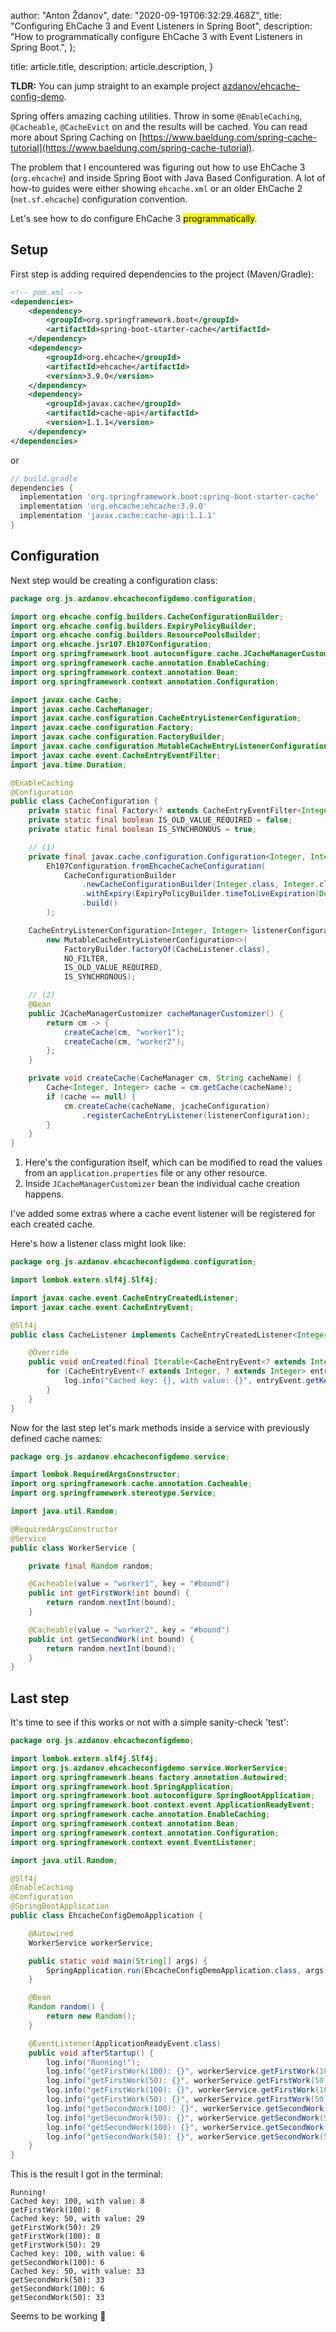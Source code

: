 
  author: "Anton Ždanov",
  date: "2020-09-19T06:32:29.468Z",
  title: "Configuring EhCache 3 and Event Listeners in Spring Boot",
  description:
    "How to programmatically configure EhCache 3 with Event Listeners in Spring Boot.",
};

  title: article.title,
  description: article.description,
}


**TLDR:** You can jump straight to an example project [azdanov/ehcache-config-demo](https://github.com/azdanov/ehcache-config-demo).

Spring offers amazing caching utilities. Throw in some `@EnableCaching`, `@Cacheable`, `@CacheEvict` on and the results will be cached. You can read more about Spring Caching on [https://www.baeldung.com/spring-cache-tutorial](https://www.baeldung.com/spring-cache-tutorial).

The problem that I encountered was figuring out how to use EhCache 3 (`org.ehcache`) and inside Spring Boot with Java Based Configuration. A lot of how-to guides were either showing `ehcache.xml` or an older EhCache 2 (`net.sf.ehcache`) configuration convention.

Let's see how to do configure EhCache 3 <mark>programmatically</mark>.

## Setup

First step is adding required dependencies to the project (Maven/Gradle):

```xml
<!-- pom.xml -->
<dependencies>
    <dependency>
        <groupId>org.springframework.boot</groupId>
        <artifactId>spring-boot-starter-cache</artifactId>
    </dependency>
    <dependency>
        <groupId>org.ehcache</groupId>
        <artifactId>ehcache</artifactId>
        <version>3.9.0</version>
    </dependency>
    <dependency>
        <groupId>javax.cache</groupId>
        <artifactId>cache-api</artifactId>
        <version>1.1.1</version>
    </dependency>
</dependencies>
```

or

```groovy
// build.gradle
dependencies {
  implementation 'org.springframework.boot:spring-boot-starter-cache'
  implementation 'org.ehcache:ehcache:3.9.0'
  implementation 'javax.cache:cache-api:1.1.1'
}
```

## Configuration

Next step would be creating a configuration class:

```java
package org.js.azdanov.ehcacheconfigdemo.configuration;

import org.ehcache.config.builders.CacheConfigurationBuilder;
import org.ehcache.config.builders.ExpiryPolicyBuilder;
import org.ehcache.config.builders.ResourcePoolsBuilder;
import org.ehcache.jsr107.Eh107Configuration;
import org.springframework.boot.autoconfigure.cache.JCacheManagerCustomizer;
import org.springframework.cache.annotation.EnableCaching;
import org.springframework.context.annotation.Bean;
import org.springframework.context.annotation.Configuration;

import javax.cache.Cache;
import javax.cache.CacheManager;
import javax.cache.configuration.CacheEntryListenerConfiguration;
import javax.cache.configuration.Factory;
import javax.cache.configuration.FactoryBuilder;
import javax.cache.configuration.MutableCacheEntryListenerConfiguration;
import javax.cache.event.CacheEntryEventFilter;
import java.time.Duration;

@EnableCaching
@Configuration
public class CacheConfiguration {
    private static final Factory<? extends CacheEntryEventFilter<Integer, Integer>> NO_FILTER = null;
    private static final boolean IS_OLD_VALUE_REQUIRED = false;
    private static final boolean IS_SYNCHRONOUS = true;

    // (1)
    private final javax.cache.configuration.Configuration<Integer, Integer> jcacheConfiguration =
        Eh107Configuration.fromEhcacheCacheConfiguration(
            CacheConfigurationBuilder
                .newCacheConfigurationBuilder(Integer.class, Integer.class, ResourcePoolsBuilder.heap(100))
                .withExpiry(ExpiryPolicyBuilder.timeToLiveExpiration(Duration.ofMinutes(5)))
                .build()
        );

    CacheEntryListenerConfiguration<Integer, Integer> listenerConfiguration =
        new MutableCacheEntryListenerConfiguration<>(
            FactoryBuilder.factoryOf(CacheListener.class),
            NO_FILTER,
            IS_OLD_VALUE_REQUIRED,
            IS_SYNCHRONOUS);

    // (2)
    @Bean
    public JCacheManagerCustomizer cacheManagerCustomizer() {
        return cm -> {
            createCache(cm, "worker1");
            createCache(cm, "worker2");
        };
    }

    private void createCache(CacheManager cm, String cacheName) {
        Cache<Integer, Integer> cache = cm.getCache(cacheName);
        if (cache == null) {
            cm.createCache(cacheName, jcacheConfiguration)
                .registerCacheEntryListener(listenerConfiguration);
        }
    }
}
```

1. Here's the configuration itself, which can be modified to read the values from an `application.properties` file or any other resource.
2. Inside `JCacheManagerCustomizer` bean the individual cache creation happens.

I've added some extras where a cache event listener will be registered for each created cache.

Here's how a listener class might look like:

```java
package org.js.azdanov.ehcacheconfigdemo.configuration;

import lombok.extern.slf4j.Slf4j;

import javax.cache.event.CacheEntryCreatedListener;
import javax.cache.event.CacheEntryEvent;

@Slf4j
public class CacheListener implements CacheEntryCreatedListener<Integer, Integer> {

    @Override
    public void onCreated(final Iterable<CacheEntryEvent<? extends Integer, ? extends Integer>> cacheEntryEvents) {
        for (CacheEntryEvent<? extends Integer, ? extends Integer> entryEvent : cacheEntryEvents) {
            log.info("Cached key: {}, with value: {}", entryEvent.getKey(), entryEvent.getValue());
        }
    }
}
```

Now for the last step let's mark methods inside a service with previously defined cache names:

```java
package org.js.azdanov.ehcacheconfigdemo.service;

import lombok.RequiredArgsConstructor;
import org.springframework.cache.annotation.Cacheable;
import org.springframework.stereotype.Service;

import java.util.Random;

@RequiredArgsConstructor
@Service
public class WorkerService {

    private final Random random;

    @Cacheable(value = "worker1", key = "#bound")
    public int getFirstWork(int bound) {
        return random.nextInt(bound);
    }

    @Cacheable(value = "worker2", key = "#bound")
    public int getSecondWork(int bound) {
        return random.nextInt(bound);
    }
}
```

## Last step

It's time to see if this works or not with a simple sanity-check 'test':

```java
package org.js.azdanov.ehcacheconfigdemo;

import lombok.extern.slf4j.Slf4j;
import org.js.azdanov.ehcacheconfigdemo.service.WorkerService;
import org.springframework.beans.factory.annotation.Autowired;
import org.springframework.boot.SpringApplication;
import org.springframework.boot.autoconfigure.SpringBootApplication;
import org.springframework.boot.context.event.ApplicationReadyEvent;
import org.springframework.cache.annotation.EnableCaching;
import org.springframework.context.annotation.Bean;
import org.springframework.context.annotation.Configuration;
import org.springframework.context.event.EventListener;

import java.util.Random;

@Slf4j
@EnableCaching
@Configuration
@SpringBootApplication
public class EhcacheConfigDemoApplication {

    @Autowired
    WorkerService workerService;

    public static void main(String[] args) {
        SpringApplication.run(EhcacheConfigDemoApplication.class, args);
    }

    @Bean
    Random random() {
        return new Random();
    }

    @EventListener(ApplicationReadyEvent.class)
    public void afterStartup() {
        log.info("Running!");
        log.info("getFirstWork(100): {}", workerService.getFirstWork(100));
        log.info("getFirstWork(50): {}", workerService.getFirstWork(50));
        log.info("getFirstWork(100): {}", workerService.getFirstWork(100));
        log.info("getFirstWork(50): {}", workerService.getFirstWork(50));
        log.info("getSecondWork(100): {}", workerService.getSecondWork(100));
        log.info("getSecondWork(50): {}", workerService.getSecondWork(50));
        log.info("getSecondWork(100): {}", workerService.getSecondWork(100));
        log.info("getSecondWork(50): {}", workerService.getSecondWork(50));
    }
}
```

This is the result I got in the terminal:

```text
Running!
Cached key: 100, with value: 8
getFirstWork(100): 8
Cached key: 50, with value: 29
getFirstWork(50): 29
getFirstWork(100): 8
getFirstWork(50): 29
Cached key: 100, with value: 6
getSecondWork(100): 6
Cached key: 50, with value: 33
getSecondWork(50): 33
getSecondWork(100): 6
getSecondWork(50): 33
```

Seems to be working 🙂
